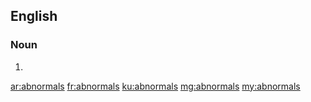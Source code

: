 ==English==

===Noun===
{{head|en|plural}}

# {{plural of|abnormal|lang=en|nocat=1}}

[[ar:abnormals]]
[[fr:abnormals]]
[[ku:abnormals]]
[[mg:abnormals]]
[[my:abnormals]]